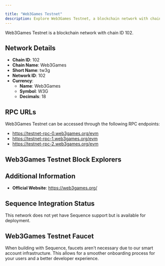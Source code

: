 ```yaml
---

title: "Web3Games Testnet"
description: Explore Web3Games Testnet, a blockchain network with chain ID 102. Learn about its native currency, Web3Games, and how to interact with the network.
---
```




Web3Games Testnet is a blockchain network with chain ID 102.

## Network Details

- **Chain ID**: 102
- **Chain Name**: Web3Games
- **Short Name**: tw3g
- **Network ID**: 102
- **Currency**: 
  - **Name**: Web3Games
  - **Symbol**: W3G
  - **Decimals**: 18

## RPC URLs

Web3Games Testnet can be accessed through the following RPC endpoints:

- https://testnet-rpc-0.web3games.org/evm
- https://testnet-rpc-1.web3games.org/evm
- https://testnet-rpc-2.web3games.org/evm

## Web3Games Testnet Block Explorers



## Additional Information

- **Official Website**: https://web3games.org/

## Sequence Integration Status

This network does not yet have Sequence support but is available for deployment.

## Web3Games Testnet Faucet

When building with Sequence, faucets aren't necessary due to our smart account infrastructure. This allows for a smoother onboarding process for your users and a better developer experience.
